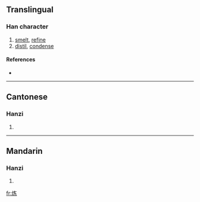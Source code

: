 {{see|煉|鍊}}
==Translingual==

===Han character===
{{Han char|rn=86|rad=火|as=05|sn=9|four=|canj=火大女金 (FKVC)}}

# [[smelt]], [[refine]]
# [[distil]], [[condense]]

====References====
* {{Han ref|kx=0669.101|hdz=32195.050|uh=70BC|ud=28860}}

----

==Cantonese==

===Hanzi===
{{yue-hanzi|jyut=|y=lin6}}

# {{defn|Cantonese}}

----

==Mandarin==

===Hanzi===
{{cmn-hanzi|tra=煉|pin=[[liàn]] ([[lian4]])|wg=lien<sup>4</sup>}}

# {{defn|Mandarin}}

[[fr:炼]]
